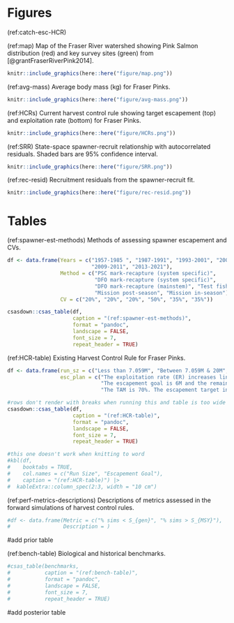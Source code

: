 # Figures

(ref:catch-esc-HCR)


(ref:map) Map of the Fraser River watershed showing Pink Salmon distribution (red) and key survey sites (green) from [@grantFraserRiverPink2014].  
```r
knitr::include_graphics(here::here("figure/map.png"))
```

(ref:avg-mass) Average body mass (kg) for Fraser Pinks.  
```r
knitr::include_graphics(here::here("figure/avg-mass.png"))
```

(ref:HCRs) Current harvest control rule showing target escapement (top) and exploitation rate (bottom) for Fraser Pinks.  
```r
knitr::include_graphics(here::here("figure/HCRs.png"))
```

(ref:SRR) State-space spawner-recruit relationship with autocorrelated residuals. Shaded bars are 95% confidence interval.   
```r
knitr::include_graphics(here::here("figure/SRR.png"))
```

(ref:rec-resid) Recruitment residuals from the spawner-recruit fit.   
```r
knitr::include_graphics(here::here("figure/rec-resid.png"))
```


# Tables 
(ref:spawner-est-methods) Methods of assessing spawner escapement and CVs. 
```r
df <- data.frame(Years = c("1957-1985 ", "1987-1991", "1993-2001", "2003-2007", 
                           "2009-2011", "2013-2021"), 
                 Method = c("PSC mark-recapture (system specific)", 
                            "DFO mark-recapture (system specific)", 
                            "DFO mark-recapture (mainstem)", "Test fishery", 
                            "Mission post-season", "Mission in-season"), 
                 CV = c("20%", "20%", "20%", "50%", "35%", "35%"))

csasdown::csas_table(df,
                     caption = "(ref:spawner-est-methods)",
                     format = "pandoc",
                     landscape = FALSE,
                     font_size = 7,
                     repeat_header = TRUE)
```

(ref:HCR-table) Existing Harvest Control Rule for Fraser Pinks.
```r
df <- data.frame(run_sz = c("Less than 7.059M", "Between 7.059M & 20M", "Over 20M"),
                 esc_plan = c("The exploitation rate (ER) increases linearly from zero percent at a run size of zero to 15% at a run size of 7.059M.", 
                              "The escapement goal is 6M and the remainder is harvestable surplus; the allowable ER increases from 15% to 70%.", 
                              "The TAM is 70%. The escapement target increases as the run size moves beyond 20M."))

#rows don't render with breaks when running this and table is too wide
csasdown::csas_table(df,
                     caption = "(ref:HCR-table)",
                     format = "pandoc",
                     landscape = FALSE,
                     font_size = 7,
                     repeat_header = TRUE)

#this one doesn't work when knitting to word
#kbl(df, 
#    booktabs = TRUE,
#    col.names = c("Run Size", "Escapement Goal"), 
#    caption = "(ref:HCR-table)") |>
#  kableExtra::column_spec(2:3, width = "10 cm")
```

 

(ref:perf-metrics-descriptions) Descriptions of metrics assessed in the forward simulations of harvest control rules. 
```r
#df <- data.frame(Metric = c("% sims < S_{gen}", "% sims > S_{MSY}"), 
#                 Description = )
```

#add prior table

(ref:bench-table) Biological and historical benchmarks. 
```r
#csas_table(benchmarks,
#           caption = "(ref:bench-table)",
#           format = "pandoc",
#           landscape = FALSE,
#           font_size = 7,
#           repeat_header = TRUE)
```

#add posterior table

